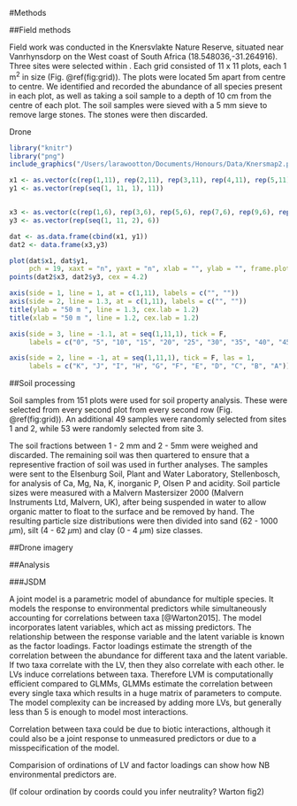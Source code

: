 #Methods

##Field methods

Field work was conducted in the Knersvlakte Nature Reserve, situated near Vanrhynsdorp on the West coast of South Africa (18.548036,-31.264916). Three sites were selected within  . Each grid consisted of 11 x 11 plots, each 1 m^2^ in size (Fig. \@ref(fig:grid)). The plots were located 5m apart from centre to centre. We identified and recorded the abundance of all species present in each plot, as well as taking a soil sample to a depth of 10 cm from the centre of each plot. The soil samples were sieved with a 5 mm sieve to remove large stones. The stones were then discarded. 

Drone


```r
library("knitr")
library("png")
include_graphics("/Users/larawootton/Documents/Honours/Data/Knersmap2.png")
```


```r

x1 <- as.vector(c(rep(1,11), rep(2,11), rep(3,11), rep(4,11), rep(5,11), rep(6,11), rep(7,11), rep(8,11), rep(9,11), rep(10,11), rep(11,11)))
y1 <- as.vector(rep(seq(1, 11, 1), 11))


x3 <- as.vector(c(rep(1,6), rep(3,6), rep(5,6), rep(7,6), rep(9,6), rep(11,6)))
y3 <- as.vector(rep(seq(1, 11, 2), 6))

dat <- as.data.frame(cbind(x1, y1))
dat2 <- data.frame(x3,y3)

plot(dat$x1, dat$y1, 
     pch = 19, xaxt = "n", yaxt = "n", xlab = "", ylab = "", frame.plot = F, cex = 1.2)
points(dat2$x3, dat2$y3, cex = 4.2)

axis(side = 1, line = 1, at = c(1,11), labels = c("", ""))
axis(side = 2, line = 1.3, at = c(1,11), labels = c("", ""))
title(ylab = "50 m ", line = 1.3, cex.lab = 1.2)
title(xlab = "50 m ", line = 1.2, cex.lab = 1.2)

axis(side = 3, line = -1.1, at = seq(1,11,1), tick = F, 
     labels = c("0", "5", "10", "15", "20", "25", "30", "35", "40", "45", "50"))

axis(side = 2, line = -1, at = seq(1,11,1), tick = F, las = 1,
     labels = c("K", "J", "I", "H", "G", "F", "E", "D", "C", "B", "A"))
```



##Soil processing


Soil samples from 151 plots were used for soil property analysis. These were selected from every second plot from every second row (Fig. \@ref(fig:grid)). An additional 49 samples were randomly selected from sites 1 and 2, while 53 were randomly selected from site 3.

The soil fractions between 1 - 2 mm and 2 - 5mm were weighed and discarded. The remaining soil was then quartered to ensure that a representive fraction of soil was used in further analyses. The samples were sent to the Elsenburg Soil, Plant and Water Laboratory, Stellenbosch, for analysis of Ca, Mg, Na, K, inorganic P, Olsen P and acidity. Soil particle sizes were measured with a Malvern Mastersizer 2000 (Malvern Instruments Ltd, Malvern, UK), after being suspended in water to allow organic matter to float to the surface and be removed by hand. The resulting particle size distributions were then divided into sand (62 - 1000 $\mu$m), silt (4 - 62 $\mu$m) and clay (0 - 4 $\mu$m) size classes. 


##Drone imagery 

##Analysis

###JSDM

A joint model is a parametric model of abundance for multiple species. It models the response to environmental predictors while simultaneously accounting for correlations between taxa [@Warton2015]. The model incorporates latent variables, which act as missing predictors. The relationship between the response variable and the latent variable is known as the factor loadings. Factor loadings estimate the strength of the correlation between the abundance for different taxa and the latent variable. If two taxa correlate with the LV, then they also correlate with each other. Ie LVs induce correlations between taxa. Therefore LVM is computationally efficient compared to GLMMs, GLMMs estimate the correlation between every single taxa which results in a huge matrix of parameters to compute. The model complexity can be increased by adding more LVs, but generally less than 5 is enough to model most interactions. 

Correlation between taxa could be due to biotic interactions, although it could also be a joint response to unmeasured predictors or due to a misspecification of the model.

Comparision of ordinations of LV and factor loadings can show how NB environmental predictors are.

(If colour ordination by coords could you infer neutrality? Warton fig2)